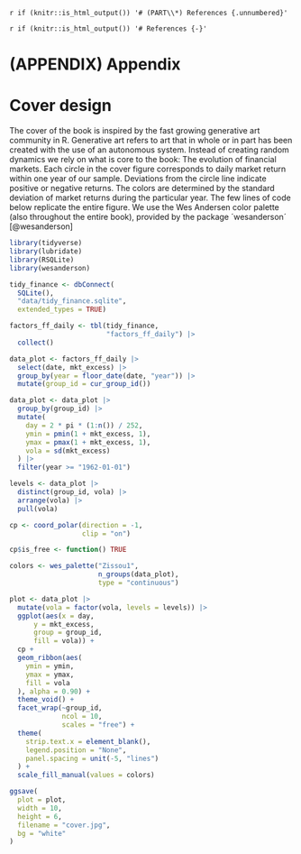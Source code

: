 `r if (knitr::is_html_output()) '# (PART\\*) References {.unnumbered}'`

`r if (knitr::is_html_output()) '# References {-}'`

<div id="refs"></div>

# (APPENDIX) Appendix {-} 

# Cover design

The cover of the book is inspired by the fast growing generative art community in R. 
Generative art refers to art that in whole or in part has been created with the use of an autonomous system. 
Instead of creating random dynamics we rely on what is core to the book: The evolution of financial markets. 
Each circle in the cover figure corresponds to daily market return within one year of our sample. Deviations from the circle line indicate positive or negative returns. 
The colors are determined by the standard deviation of market returns during the particular year. 
The few lines of code below replicate the entire figure. 
We use the Wes Andersen color palette (also throughout the entire book), provided by the package ´wesanderson´ [@wesanderson]

```r
library(tidyverse)
library(lubridate)
library(RSQLite)
library(wesanderson)

tidy_finance <- dbConnect(
  SQLite(), 
  "data/tidy_finance.sqlite", 
  extended_types = TRUE)

factors_ff_daily <- tbl(tidy_finance, 
                        "factors_ff_daily") |>
  collect()

data_plot <- factors_ff_daily |>
  select(date, mkt_excess) |>
  group_by(year = floor_date(date, "year")) |>
  mutate(group_id = cur_group_id())

data_plot <- data_plot |>
  group_by(group_id) |>
  mutate(
    day = 2 * pi * (1:n()) / 252,
    ymin = pmin(1 + mkt_excess, 1),
    ymax = pmax(1 + mkt_excess, 1),
    vola = sd(mkt_excess)
  ) |>
  filter(year >= "1962-01-01")

levels <- data_plot |>
  distinct(group_id, vola) |>
  arrange(vola) |>
  pull(vola)

cp <- coord_polar(direction = -1, 
                  clip = "on")

cp$is_free <- function() TRUE

colors <- wes_palette("Zissou1", 
                      n_groups(data_plot), 
                      type = "continuous")

plot <- data_plot |>
  mutate(vola = factor(vola, levels = levels)) |>
  ggplot(aes(x = day, 
      y = mkt_excess, 
      group = group_id, 
      fill = vola)) +
  cp +
  geom_ribbon(aes(
    ymin = ymin,
    ymax = ymax,
    fill = vola
  ), alpha = 0.90) +
  theme_void() +
  facet_wrap(~group_id, 
             ncol = 10, 
             scales = "free") +
  theme(
    strip.text.x = element_blank(),
    legend.position = "None",
    panel.spacing = unit(-5, "lines")
  ) +
  scale_fill_manual(values = colors)

ggsave(
  plot = plot, 
  width = 10, 
  height = 6,
  filename = "cover.jpg", 
  bg = "white"
)
```
